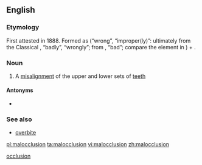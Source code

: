 ==English==

===Etymology===
First attested in 1888. Formed as {{term|mal-|lang=en}} (“wrong”, “improper(ly)”: ultimately from the Classical {{etyl|la|en}} {{term|male|lang=la}}, “badly”, “wrongly”; from {{term|malus|lang=la}}, “bad”; compare the {{term||ben-|lang=en}} element in {{term|benocclusion|lang=en}}) + {{term|occlusion||alignment of the teeth in closed jaws|lang=en}}.

===Noun===
{{wikipedia}}
{{en-noun}}

# {{context|dentistry|lang=en}} A [[misalignment]] of the upper and lower sets of [[teeth]]

====Antonyms====
* {{sense|misalignment of the upper and lower sets of teeth}} {{l/en|benocclusion}}

===See also===
*[[overbite]]

[[Category:English words prefixed with mal-|occlusion]]

[[pl:malocclusion]]
[[ta:malocclusion]]
[[vi:malocclusion]]
[[zh:malocclusion]]